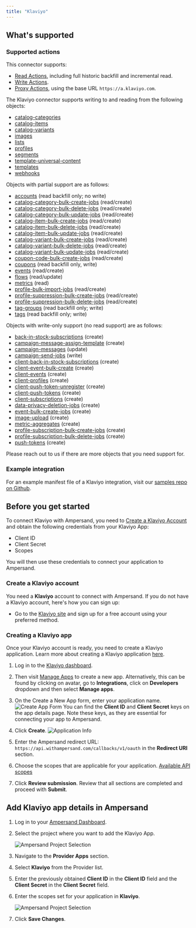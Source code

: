 ```yaml
---
title: "Klaviyo"
---
```

## What's supported

### Supported actions

This connector supports:
- [Read Actions](/define-integrations/read-actions), including full historic backfill and incremental read.
- [Write Actions](/define-integrations/write-actions).
- [Proxy Actions](/define-integrations/proxy-actions), using the base URL `https://a.klaviyo.com`.

The Klaviyo connector supports writing to and reading from the following objects:
- [catalog-categories](https://developers.klaviyo.com/en/reference/get_catalog_categories)
- [catalog-items](https://developers.klaviyo.com/en/reference/get_catalog_items)
- [catalog-variants](https://developers.klaviyo.com/en/reference/get_catalog_variants)
- [images](https://developers.klaviyo.com/en/reference/get_images)
- [lists](https://developers.klaviyo.com/en/reference/get_lists)
- [profiles](https://developers.klaviyo.com/en/reference/get_profiles)
- [segments](https://developers.klaviyo.com/en/reference/get_segments)
- [template-universal-content](https://developers.klaviyo.com/en/reference/get_all_universal_content)
- [templates](https://developers.klaviyo.com/en/reference/get_templates)
- [webhooks](https://developers.klaviyo.com/en/reference/get_webhooks)

Objects with partial support are as follows:
- [accounts](https://developers.klaviyo.com/en/reference/get_accounts) (read backfill only; no write)
- [catalog-category-bulk-create-jobs](https://developers.klaviyo.com/en/reference/get_create_categories_jobs) (read/create)
- [catalog-category-bulk-delete-jobs](https://developers.klaviyo.com/en/reference/get_delete_categories_jobs) (read/create)
- [catalog-category-bulk-update-jobs](https://developers.klaviyo.com/en/reference/get_update_categories_jobs) (read/create)
- [catalog-item-bulk-create-jobs](https://developers.klaviyo.com/en/reference/get_bulk_create_catalog_items_jobs) (read/create)
- [catalog-item-bulk-delete-jobs](https://developers.klaviyo.com/en/reference/get_bulk_delete_catalog_items_jobs) (read/create)
- [catalog-item-bulk-update-jobs](https://developers.klaviyo.com/en/reference/get_bulk_update_catalog_items_jobs) (read/create)
- [catalog-variant-bulk-create-jobs](https://developers.klaviyo.com/en/reference/get_create_variants_jobs) (read/create)
- [catalog-variant-bulk-delete-jobs](https://developers.klaviyo.com/en/reference/get_delete_variants_jobs) (read/create)
- [catalog-variant-bulk-update-jobs](https://developers.klaviyo.com/en/reference/get_update_variants_jobs) (read/create)
- [coupon-code-bulk-create-jobs](https://developers.klaviyo.com/en/reference/get_bulk_create_coupon_code_jobs) (read/create)
- [coupons](https://developers.klaviyo.com/en/reference/get_coupons) (read backfill only, write)
- [events](https://developers.klaviyo.com/en/reference/get_events) (read/create)
- [flows](https://developers.klaviyo.com/en/reference/get_flows) (read/update)
- [metrics](https://developers.klaviyo.com/en/reference/get_metrics) (read)
- [profile-bulk-import-jobs](https://developers.klaviyo.com/en/reference/get_bulk_import_profiles_jobs) (read/create)
- [profile-suppression-bulk-create-jobs](https://developers.klaviyo.com/en/reference/get_bulk_suppress_profiles_jobs) (read/create)
- [profile-suppression-bulk-delete-jobs](https://developers.klaviyo.com/en/reference/get_bulk_unsuppress_profiles_jobs) (read/create)
- [tag-groups](https://developers.klaviyo.com/en/reference/get_tag_groups) (read backfill only; write)
- [tags](https://developers.klaviyo.com/en/reference/get_tags) (read backfill only; write)

Objects with write-only support (no read support) are as follows:
- [back-in-stock-subscriptions](https://developers.klaviyo.com/en/reference/create_back_in_stock_subscription) (create)
- [campaign-message-assign-template](https://developers.klaviyo.com/en/reference/assign_template_to_campaign_message) (create)
- [campaign-messages](https://developers.klaviyo.com/en/reference/update_campaign_message) (update)
- [campaign-send-jobs](https://developers.klaviyo.com/en/reference/send_campaign) (write)
- [client-back-in-stock-subscriptions](https://developers.klaviyo.com/en/reference/create_client_back_in_stock_subscription) (create)
- [client-event-bulk-create](https://developers.klaviyo.com/en/reference/bulk_create_client_events) (create)
- [client-events](https://developers.klaviyo.com/en/reference/bulk_create_client_events) (create)
- [client-profiles](https://developers.klaviyo.com/en/reference/create_client_profile) (create)
- [client-push-token-unregister](https://developers.klaviyo.com/en/reference/unregister_client_push_token) (create)
- [client-push-tokens](https://developers.klaviyo.com/en/reference/create_client_push_token) (create)
- [client-subscriptions](https://developers.klaviyo.com/en/reference/create_client_subscription) (create)
- [data-privacy-deletion-jobs](https://developers.klaviyo.com/en/reference/request_profile_deletion) (create)
- [event-bulk-create-jobs](https://developers.klaviyo.com/en/reference/bulk_create_events) (create)
- [image-upload](https://developers.klaviyo.com/en/reference/upload_image_from_file) (create)
- [metric-aggregates](https://developers.klaviyo.com/en/reference/query_metric_aggregates) (create)
- [profile-subscription-bulk-create-jobs](https://developers.klaviyo.com/en/reference/bulk_subscribe_profiles) (create)
- [profile-subscription-bulk-delete-jobs](https://developers.klaviyo.com/en/reference/bulk_unsubscribe_profiles) (create)
- [push-tokens](https://developers.klaviyo.com/en/reference/create_push_token) (create)

Please reach out to us if there are more objects that you need support for.

### Example integration

For an example manifest file of a Klaviyo integration, visit our [samples repo on Github](https://github.com/amp-labs/samples/blob/main/klaviyo/amp.yaml).

## Before you get started

To connect Klaviyo with Ampersand, you need to [Create a Klaviyo Account](#create-a-klaviyo-account) and obtain the following credentials from your Klaviyo App:

- Client ID
- Client Secret
- Scopes

You will then use these credentials to connect your application to Ampersand.

### Create a Klaviyo account

You need a **Klaviyo** account to connect with Ampersand. If you do not have a Klaviyo account, here's how you can sign up:

- Go to the [Klaviyo site](https://www.klaviyo.com/) and sign up for a free account using your preferred method.

### Creating a Klaviyo app

Once your Klaviyo account is ready, you need to create a Klaviyo application. Learn more about creating a Klaviyo application [here](https://developers.klaviyo.com/en/docs/create_a_public_oauth_app).

1. Log in to the [Klaviyo dashboard](https://www.klaviyo.com/login).

2. Then visit [Manage Apps](https://www.klaviyo.com/manage-apps) to create a new app.
Alternatively, this can be found by clicking on avatar, go to **Integrations**, click on **Developers** dropdown and then select **Manage apps**.

3. On the Create a New App form, enter your application name. ![Create App Form](/images/provider-guides/klaviyo-app-form.png)
You can find the **Client ID** and **Client Secret** keys on the app details page. Note these keys, as they are essential for connecting your app to Ampersand.

4. Click **Create**. ![Application Info](/images/provider-guides/klaviyo-app-info.png)

5. Enter the Ampersand redirect URL: `https://api.withampersand.com/callbacks/v1/oauth` in the **Redirect URI** section.

6. Choose the scopes that are applicable for your application. [Available API scopes](https://developers.klaviyo.com/en/docs/authenticate_)

7. Click **Review submission**. Review that all sections are completed and proceed with **Submit**.


## Add Klaviyo app details in Ampersand

1. Log in to your [Ampersand Dashboard](https://dashboard.withampersand.com).

2. Select the project where you want to add the Klaviyo App.

   ![Ampersand Project Selection](/images/provider-guides/eba5c80-Ampersand.png)

3. Navigate to the **Provider Apps** section.

4. Select **Klaviyo** from the Provider list.

5. Enter the previously obtained **Client ID** in the **Client ID** field and the **Client Secret** in the **Client Secret** field.

6. Enter the scopes set for your application in **Klaviyo**.

   ![Ampersand Project Selection](/images/provider-guides/klaviyo-amp-project.png)

7. Click **Save Changes**.

